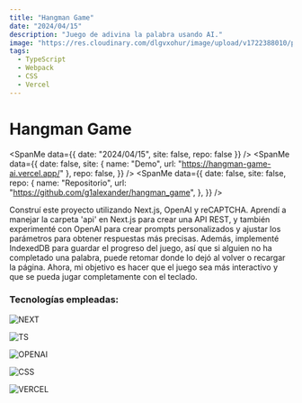 ```yaml
---
title: "Hangman Game"
date: "2024/04/15"
description: "Juego de adivina la palabra usando AI."
image: "https://res.cloudinary.com/dlgvxohur/image/upload/v1722388010/proyectos/hangman-game/g1alexander-hangman.webp"
tags:
  - TypeScript
  - Webpack
  - CSS
  - Vercel
---
```


# Hangman Game

<section className="flex items-center">

<SpanMe data={{ date: "2024/04/15", site: false, repo: false }} />
<SpanMe
  data={{
    date: false,
    site: { name: "Demo", url: "https://hangman-game-ai.vercel.app/" },
    repo: false,
  }}
/>
<SpanMe
  data={{
    date: false,
    site: false,
    repo: {
      name: "Repositorio",
      url: "https://github.com/g1alexander/hangman_game",
    },
  }}
/>

</section>

Construí este proyecto utilizando Next.js, OpenAI y reCAPTCHA. Aprendí a manejar la carpeta 'api' en Next.js para crear una API REST, y también experimenté con OpenAI para crear prompts personalizados y ajustar los parámetros para obtener respuestas más precisas. Además, implementé IndexedDB para guardar el progreso del juego, así que si alguien no ha completado una palabra, puede retomar donde lo dejó al volver o recargar la página. Ahora, mi objetivo es hacer que el juego sea más interactivo y que se pueda jugar completamente con el teclado.

### Tecnologías empleadas:

<section className="flex gap-2">

![NEXT](https://img.shields.io/badge/NEXTJS-000000?&logo=nextdotjs&logoColor=white)

![TS](https://img.shields.io/badge/-TYPESCRIPT-3178C6?&logo=TypeScript&logoColor=ffffff)

![OPENAI](https://img.shields.io/badge/OPENAI-74aa9c?&logo=openai&logoColor=white)

![CSS](https://img.shields.io/badge/-CSS-1572B6?&logo=css3&logoColor=ffffff)

![VERCEL](https://img.shields.io/badge/-VERCEL-000000?&logo=Vercel&logoColor=ffffff)

</section>

<br />

<ImageMe
  src="https://res.cloudinary.com/dlgvxohur/image/upload/v1722388010/proyectos/hangman-game/g1alexander-hangman.webp"
  alt="portada-hangman-game"
/>
